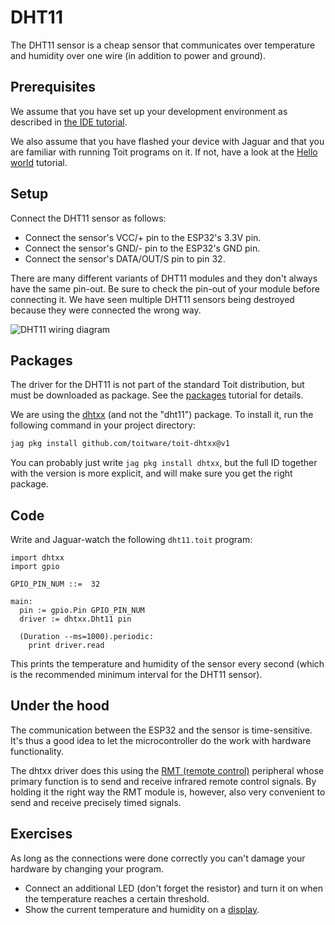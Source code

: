 
# DHT11
The DHT11 sensor is a cheap sensor that communicates over temperature and
humidity over one wire (in addition to power and ground).

## Prerequisites
We assume that you have set up your development environment as described
in [the IDE tutorial](../../setup/ide).

We also assume that you have flashed your device with Jaguar and that
you are familiar with running Toit programs on it.
If not, have a look at the [Hello world](../../setup/firstprogram) tutorial.

## Setup
Connect the DHT11 sensor as follows:
- Connect the sensor's VCC/+ pin to the ESP32's 3.3V pin.
- Connect the sensor's GND/- pin to the ESP32's GND pin.
- Connect the sensor's DATA/OUT/S pin to pin 32.

There are many different variants of DHT11 modules and they don't always
have the same pin-out. Be sure to check the pin-out of your module before
connecting it. We have seen multiple DHT11 sensors being destroyed
because they were connected the wrong way.

<img
  src={Dht11Diagram}
  alt="DHT11 wiring diagram"
/>

## Packages
The driver for the DHT11 is not part of the standard Toit distribution,
but must be downloaded as package. See the [packages](../../setup/packages)
tutorial for details.

We are using the [dhtxx](https://pkg.toit.io/package/github.com%2Ftoitware%2Ftoit-dhtxx@v1)
(and not the "dht11") package. To install it, run the following command
in your project directory:

```bash
jag pkg install github.com/toitware/toit-dhtxx@v1
```

<Note>

You can probably just write `jag pkg install dhtxx`, but the full ID together
with the version is more explicit, and will make sure you get the right package.

</Note>

## Code
Write and Jaguar-watch the following `dht11.toit` program:

```
import dhtxx
import gpio

GPIO_PIN_NUM ::=  32

main:
  pin := gpio.Pin GPIO_PIN_NUM
  driver := dhtxx.Dht11 pin

  (Duration --ms=1000).periodic:
    print driver.read
```

This prints the temperature and humidity of the sensor every second (which is
the recommended minimum interval for the DHT11 sensor).

## Under the hood
The communication between the ESP32 and the sensor is time-sensitive.
It's thus a good idea to let the microcontroller do the work with hardware
functionality.

The dhtxx driver does this using the
[RMT (remote control)](https://docs.espressif.com/projects/esp-idf/en/latest/esp32/api-reference/peripherals/rmt.html)
peripheral whose primary function is to send and receive infrared remote
control signals. By holding it the right way the RMT module is, however,
also very convenient to send and receive precisely timed signals.

## Exercises
As long as the connections were done correctly you can't damage your
hardware by changing your program.

- Connect an additional LED (don't forget the resistor) and turn it on when
  the temperature reaches a certain threshold.
- Show the current temperature and humidity on a [display](../ssd1306).
